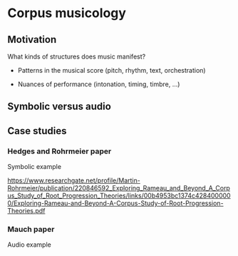 # Corpus musicology

## Motivation

What kinds of structures does music manifest?

-   Patterns in the musical score (pitch, rhythm, text, orchestration)

-   Nuances of performance (intonation, timing, timbre, ...)

## Symbolic versus audio

## Case studies

### Hedges and Rohrmeier paper

Symbolic example

<https://www.researchgate.net/profile/Martin-Rohrmeier/publication/220846592_Exploring_Rameau_and_Beyond_A_Corpus_Study_of_Root_Progression_Theories/links/00b4953bc1374c4284000000/Exploring-Rameau-and-Beyond-A-Corpus-Study-of-Root-Progression-Theories.pdf>

### Mauch paper

Audio example
